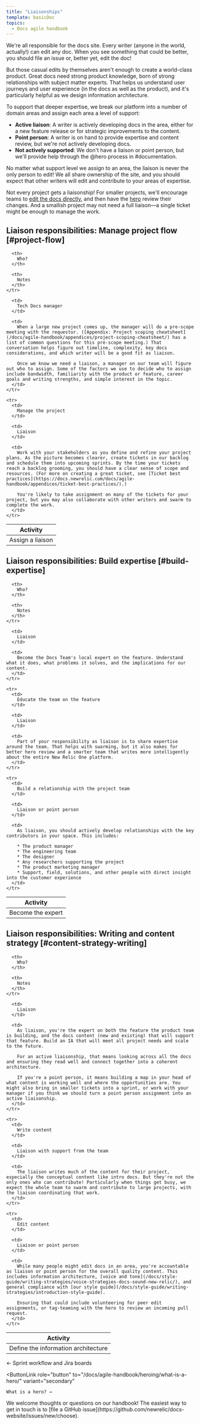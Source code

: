```yaml
---
title: "Liaisonships"
template: basicDoc
topics:
  - Docs agile handbook
---
```


We're all responsible for the docs site. Every writer (anyone in the world, actually!) can edit any doc. When you see something that could be better, you should file an issue or, better yet, edit the doc!

But those casual edits by themselves aren't enough to create a world-class product. Great docs need strong product knowledge, born of strong relationships with subject matter experts. That helps us understand user journeys and user experience (in the docs as well as the product), and it's particularly helpful as we design information architecture.

To support that deeper expertise, we break our platform into a number of domain areas and assign each area a level of support:

* **Active liaison**: A writer is actively developing docs in the area, either for a new feature release or for strategic improvements to the content.
* **Point person**: A writer is on hand to provide expertise and content review, but we're not actively developing docs.
* **Not actively supported**: We don't have a liaison or point person, but we'll provide help through the @hero process in #documentation.

No matter what support level we assign to an area, the liaison is never the only person to edit! We all share ownership of the site, and you should expect that other writers will edit and contribute to your areas of expertise.

Not every project gets a liaisonship! For smaller projects, we'll encourage teams to [edit the docs directly](/docs/style-guide/writing-guidelines/create-edit-content/), and then have the [hero](/docs/agile-handbook/heroing/what-is-a-hero/) review their changes. And a smallish project may not need a full liaison—a single ticket might be enough to manage the work.

## Liaison responsibilities: Manage project flow [#project-flow]

<table>
  <thead>
    <tr>
      <th style={{ width: "200px" }}>
        Activity
      </th>

      <th>
        Who?
      </th>

      <th>
        Notes
      </th>
    </tr>
  </thead>

  <tbody>
    <tr>
      <td>
        Assign a liaison
      </td>

      <td>
        Tech Docs manager
      </td>

      <td>
        When a large new project comes up, the manager will do a pre-scope meeting with the requestor. ([Appendix: Project scoping cheatsheet](/docs/agile-handbook/appendices/project-scoping-cheatsheet/) has a list of common questions for this pre-scope meeting.) That conversation helps figure out timeline, complexity, key docs considerations, and which writer will be a good fit as liaison.

        Once we know we need a liaison, a manager on our team will figure out who to assign. Some of the factors we use to decide who to assign include bandwidth, familiarity with the product or feature, career goals and writing strengths, and simple interest in the topic.
      </td>
    </tr>

    <tr>
      <td>
        Manage the project
      </td>

      <td>
        Liaison
      </td>

      <td>
        Work with your stakeholders as you define and refine your project plans. As the picture becomes clearer, create tickets in our backlog and schedule them into upcoming sprints. By the time your tickets reach a backlog grooming, you should have a clear sense of scope and resources. (For more on creating a great ticket, see [Ticket best practices](https://docs.newrelic.com/docs/agile-handbook/appendices/ticket-best-practices/).)

        You're likely to take assignment on many of the tickets for your project, but you may also collaborate with other writers and swarm to complete the work.
      </td>
    </tr>
  </tbody>
</table>

## Liaison responsibilities: Build expertise [#build-expertise]

<table>
  <thead>
    <tr>
      <th style={{ width: "200px" }}>
        Activity
      </th>

      <th>
        Who?
      </th>

      <th>
        Notes
      </th>
    </tr>
  </thead>

  <tbody>
    <tr>
      <td>
        Become the expert
      </td>

      <td>
        Liaison
      </td>

      <td>
        Become the Docs Team's local expert on the feature. Understand what it does, what problems it solves, and the implications for our content.
      </td>
    </tr>

    <tr>
      <td>
        Educate the team on the feature
      </td>

      <td>
        Liaison
      </td>

      <td>
        Part of your responsibility as liaison is to share expertise around the team. That helps with swarming, but it also makes for better hero review and a smarter team that writes more intelligently about the entire New Relic One platform.
      </td>
    </tr>

    <tr>
      <td>
        Build a relationship with the project team
      </td>

      <td>
        Liaison or point person
      </td>

      <td>
        As liaison, you should actively develop relationships with the key contributors in your space. This includes:

        * The product manager
        * The engineering team
        * The designer
        * Any researchers supporting the project
        * The product marketing manager
        * Support, field, solutions, and other people with direct insight into the customer experience
      </td>
    </tr>
  </tbody>
</table>

## Liaison responsibilities: Writing and content strategy [#content-strategy-writing]

<table>
  <thead>
    <tr>
      <th style={{ width: "200px" }}>
        Activity
      </th>

      <th>
        Who?
      </th>

      <th>
        Notes
      </th>
    </tr>
  </thead>

  <tbody>
    <tr>
      <td>
        Define the information architecture
      </td>

      <td>
        Liaison
      </td>

      <td>
        As liaison, you're the expert on both the feature the product team is building, and the docs content (new and existing) that will support that feature. Build an IA that will meet all project needs and scale to the future.

        For an active liaisonship, that means looking across all the docs and ensuring they read well and connect together into a coherent architecture.

        If you're a point person, it means building a map in your head of what content is working well and where the opportunities are. You might also bring in smaller tickets into a sprint, or work with your manager if you think we should turn a point person assignment into an active liaisonship.
      </td>
    </tr>

    <tr>
      <td>
        Write content
      </td>

      <td>
        Liaison with support from the team
      </td>

      <td>
        The liaison writes much of the content for their project, especially the conceptual content like intro docs. But they're not the only ones who can contribute! Particularly when things get busy, we expect the whole team to swarm and contribute to large projects, with the liaison coordinating that work.
      </td>
    </tr>

    <tr>
      <td>
        Edit content
      </td>

      <td>
        Liaison or point person
      </td>

      <td>
        While many people might edit docs in an area, you're accountable as liaison or point person for the overall quality content. This includes information architecture, [voice and tone](/docs/style-guide/writing-strategies/voice-strategies-docs-sound-new-relic/), and general compliance with [our style guide](/docs/style-guide/writing-strategies/introduction-style-guide).

        Ensuring that could include volunteering for peer edit assignments, or tag-teaming with the hero to review an incoming pull request.
      </td>
    </tr>
  </tbody>
</table>

<ButtonGroup>
  <ButtonLink
    role="button"
    to="/docs/agile-handbook/sprint-mechanics/sprint-workflow-and-jira-boards/"
    variant="secondary"
  >
    ← Sprint workflow and Jira boards
  </ButtonLink>

  <ButtonLink
    role="button"
    to="/docs/agile-handbook/heroing/what-is-a-hero/"
    variant="secondary"
  >
    What is a hero? →
  </ButtonLink>
</ButtonGroup>

<Callout variant="tip">
  We welcome thoughts or questions on our handbook! The easiest way to get in touch is to [file a GitHub issue](https://github.com/newrelic/docs-website/issues/new/choose).
</Callout>
